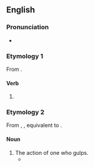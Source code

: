 ==English==

===Pronunciation===
* {{IPA|/ˈɡʌlpɪŋ/|lang=en}}

===Etymology 1===
From {{af|en|gulp|-ing}}.

====Verb====
{{head|en|present participle}}

# {{present participle of|gulp|lang=en|nocat=1}}

===Etymology 2===
From {{inh|en|enm|gulpinge}}, {{m|enm|golping}}, equivalent to {{af|en|gulp|-ing}}.

====Noun====
{{en-noun}}

# The action of one who gulps.
#* {{quote-text|year=2002|author=Melvin Jules Bukiet|title=Stories of an imaginary childhood|page=35|passage=Distracted by the munchings and '''gulpings''' that punctuated my father's theology, I lost my place in his dialogue.}}